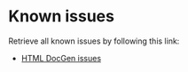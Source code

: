 <!--
	Copyright (c) 2022 THALES GLOBAL SERVICES.
	
	This program and the accompanying materials are made available under the
	terms of the Eclipse Public License 2.0 which is available at
	http://www.eclipse.org/legal/epl-2.0
	
	SPDX-License-Identifier: EPL-2.0
	
	Contributors:
	   Thales - initial API and implementation
-->
= Known issues =

Retrieve all known issues by following this link:

* [https://github.com/eclipse-capella/capella-xhtml-docgen/issues HTML DocGen issues]